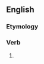 ==English==

===Etymology===
{{suffix|en|express|eth}}

===Verb===
{{head|en|verb form}}

# {{en-archaic third-person singular of|express}}